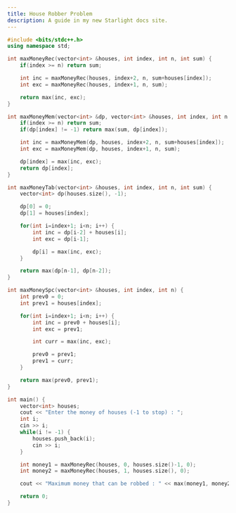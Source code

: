 ```yaml
---
title: House Robber Problem
description: A guide in my new Starlight docs site.
---
```


```c++
#include <bits/stdc++.h>
using namespace std;

int maxMoneyRec(vector<int> &houses, int index, int n, int sum) {
    if(index >= n) return sum;

    int inc = maxMoneyRec(houses, index+2, n, sum+houses[index]);
    int exc = maxMoneyRec(houses, index+1, n, sum);

    return max(inc, exc);
}

int maxMoneyMem(vector<int> &dp, vector<int> &houses, int index, int n, int sum) {
    if(index >= n) return sum;
    if(dp[index] != -1) return max(sum, dp[index]);

    int inc = maxMoneyMem(dp, houses, index+2, n, sum+houses[index]);
    int exc = maxMoneyMem(dp, houses, index+1, n, sum);

    dp[index] = max(inc, exc);
    return dp[index];
}

int maxMoneyTab(vector<int> &houses, int index, int n, int sum) {
    vector<int> dp(houses.size(), -1);

    dp[0] = 0;
    dp[1] = houses[index];

    for(int i=index+1; i<n; i++) {
        int inc = dp[i-2] + houses[i];
        int exc = dp[i-1];

        dp[i] = max(inc, exc);
    }

    return max(dp[n-1], dp[n-2]);
}

int maxMoneySpc(vector<int> &houses, int index, int n) {
    int prev0 = 0;
    int prev1 = houses[index];

    for(int i=index+1; i<n; i++) {
        int inc = prev0 + houses[i];
        int exc = prev1;

        int curr = max(inc, exc);

        prev0 = prev1;
        prev1 = curr;
    }

    return max(prev0, prev1);
}

int main() {
    vector<int> houses;
    cout << "Enter the money of houses (-1 to stop) : ";
    int i;
    cin >> i;
    while(i != -1) {
        houses.push_back(i);
        cin >> i;
    }

    int money1 = maxMoneyRec(houses, 0, houses.size()-1, 0);
    int money2 = maxMoneyRec(houses, 1, houses.size(), 0);

    cout << "Maximum money that can be robbed : " << max(money1, money2) << endl;

    return 0;
}
```
